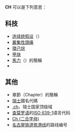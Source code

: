 '''CH''' 可以是下列意思：

==科技==
* [[连续统假设|连续统假设]]（{{lang-en|Continuum hypothesis}}）
* [[叢集性頭痛|叢集性頭痛]]
* [[环己烷|環己烷]]
* [[甲炔|甲炔]]
* [[馬力|馬力]]（{{lang-fr|cheval-vapeur}}）的簡稱
* {{link-en|Adobe Character Animator}}

==其他==
* 章節（Chapter）的簡稱
* [[瑞士|瑞士]]國名代碼
* [[.ch|.ch]]，瑞士国家顶级域
* [[查莫罗语|查莫罗语]]的[[ISO_639-1|ISO 639-1]]语言代码
* [[Ch_(二合字母)|Ch (二合字母)]]
* [[名古屋铁道|名古屋铁道]][[筑港线|筑港线]]的路线编号

{{disambig|Cat=二字拉丁字母缩写消歧义}}